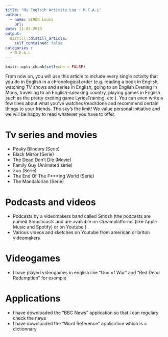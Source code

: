 ```yaml
---
title: "My Englsih Activity Log : M.E.A.L"
author:
  - name: SIMON Louis
    url: 
date: 11-05-2019
output:
  distill::distill_article:
    self_contained: false
categories :
  - M.E.A.L
---
```


```r
knitr::opts_chunk$set(echo = FALSE)
```

  From now on, you will use this article to include every single activity that you do in English in a chronological order (e.g. reading a book in English, watching TV shows and series in English, going to an English Evening in Mons, travelling to an English-speaking country, playing games in English such as the pretty exciting game LyricsTraining, etc.). You can even write a few lines about what you’ve watched/read/done and recommend certain things to your friends. The sky’s the limit! We value personal initiative and we will be happy to read whatever you have to offer.

# Tv series and movies
 
* Peaky Blinders (Serie)
* Black Mirror (Serie)
* The Dead Don't Die (Movie)
* Family Guy (Animated serie)
* Zoo (Serie)
* The End Of The F***ing World (Serie)
* The Mandalorian (Serie)

# Podcasts and videos

* Podcasts by a videomakers band called Smosh (the podcasts are named Smoshcasts and are available on streamplatforms (like Apple Music and Spotify) or on Youtube )
* Various videos and sketches on Youtube from american or briton videomakers

# Videogames

* I have played videogames in english like "God of War" and "Red Dead Redemption" for exemple

# Applications 

* I have downloaded the "BBC News" application so that I can regulary check the news
* I have downloaded the "Word Reference" application which is a dictionnary
